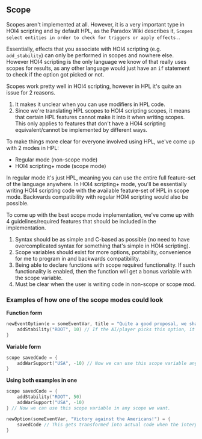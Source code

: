 ## Scope

Scopes aren't implemented at all. However, it is a very important type in HOI4 scripting and by default HPL, as the Paradox Wiki describes it, `Scopes select entities in order to check for triggers or apply effects.`.

Essentially, effects that you associate with HOI4 scripting (e.g. `add_stability`) can only be performed in scopes and nowhere else. However HOI4 scripting is the only language we know of that really uses scopes for results, as any other language would just have an `if` statement to check if the option got picked or not.

Scopes work pretty well in HOI4 scripting, however in HPL it's quite an issue for 2 reasons.

1. It makes it unclear when you can use modifiers in HPL code.
2. Since we're translating HPL scopes to HOI4 scripting scopes, it means that certain HPL features cannot make it into it when writing scopes. This only applies to features that don't have a HOI4 scripting equivalent/cannot be implemented by different ways.

To make things more clear for everyone involved using HPL, we've come up with 2 modes in HPL:

- Regular mode (non-scope mode)
- HOI4 scripting+ mode (scope mode)

In regular mode it's just HPL, meaning you can use the entire full feature-set of the language anywhere. In HOI4 scripting+ mode, you'll be essentially writing HOI4 scripting code with the available feature-set of HPL in scope mode. Backwards compatibility with regular HOI4 scripting would also be possible.

To come up with the best scope mode implementation, we've come up with 4 guidelines/required features that should be included in the implementation.

1. Syntax should be as simple and C-based as possible (no need to have overcomplicated syntax for something that's simple in HOI4 scripting).
2. Scope variables should exist for more options, portability, convenience for me to program in and backwards compatibility.
3. Being able to declare functions with scope required functionality. If such functionality is enabled, then the function will get a bonus variable with the scope variable.
4. Must be clear when the user is writing code in non-scope or scope mod.

### **Examples of how one of the scope modes could look**

**Function form**

```c
newEventOption(e = someEventVar, title = "Quite a good proposal, we shall accept it!") = {
	addStability("ROOT", 10) // If the AI/player picks this option, it gains 50% stability
}
```

**Variable form**

```c
scope savedCode = {
	addWarSupport("USA", -10) // Now we can use this scope variable anywhere we want.
}
```

**Using both examples in one**

```c
scope savedCode = {
	addStability("ROOT", 50)
	addWarSupport("USA", -10)
} // Now we can use this scope variable in any scope we want.

newOption(someEventVar, "Victory against the Americans!") = {
	savedCode // This gets transformed into actual code when the interpreter reads and transforms it back to HPL and then finally HOI4 code.
}

```
